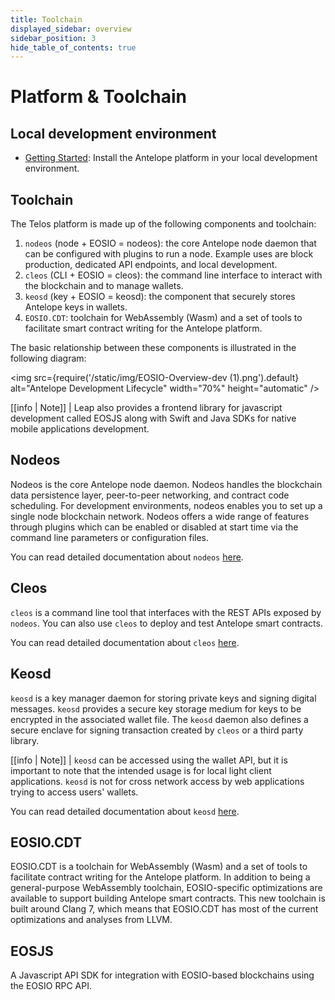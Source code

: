 ```yaml
---
title: Toolchain
displayed_sidebar: overview
sidebar_position: 3
hide_table_of_contents: true
---
```


# Platform & Toolchain

## Local development environment

* [Getting Started](/zero/developer-environment/prerequisites): Install the Antelope platform in your local development environment.

## Toolchain

The Telos platform is made up of the following components and toolchain:

1. `nodeos` (node + EOSIO = nodeos):  the core Antelope node daemon that can be configured with plugins to run a node. Example uses are block production, dedicated API endpoints, and local development.
2. `cleos` (CLI + EOSIO = cleos): the command line interface to interact with the blockchain and to manage wallets.
3. `keosd` (key + EOSIO = keosd): the component that securely stores Antelope keys in wallets.
4. `EOSIO.CDT`: toolchain for WebAssembly (Wasm) and a set of tools to facilitate smart contract writing for the Antelope platform.

The basic relationship between these components is illustrated in the following diagram:

<img
    src={require('/static/img/EOSIO-Overview-dev (1).png').default}
    alt="Antelope Development Lifecycle"
    width="70%"
    height="automatic"
/>

\[\[info | Note]] | Leap also provides a frontend library for javascript development called EOSJS along with Swift and Java SDKs for native mobile applications development.

## Nodeos

Nodeos is the core Antelope node daemon. Nodeos handles the blockchain data persistence layer, peer-to-peer networking, and contract code scheduling. For development environments, nodeos enables you to set up a single node blockchain network. Nodeos offers a wide range of features through plugins which can be enabled or disabled at start time via the command line parameters or configuration files.

You can read detailed documentation about `nodeos` [here](https://developers.eos.io/manuals/eos/latest/nodeos/index).

## Cleos

`cleos` is a command line tool that interfaces with the REST APIs exposed by `nodeos`. You can also use `cleos` to deploy and test Antelope smart contracts.

You can read detailed documentation about `cleos` [here](https://developers.eos.io/manuals/eos/latest/cleos/index).

## Keosd

`keosd` is a key manager daemon for storing private keys and signing digital messages. `keosd` provides a secure key storage medium for keys to be encrypted in the associated wallet file. The `keosd` daemon also defines a secure enclave for signing transaction created by `cleos` or a third party library.

\[\[info | Note]] | `keosd` can be accessed using the wallet API, but it is important to note that the intended usage is for local light client applications. `keosd` is not for cross network access by web applications trying to access users' wallets.

You can read detailed documentation about `keosd` [here](https://developers.eos.io/manuals/eos/latest/keosd/index).

## EOSIO.CDT

EOSIO.CDT is a toolchain for WebAssembly (Wasm) and a set of tools to facilitate contract writing for the Antelope platform. In addition to being a general-purpose WebAssembly toolchain, EOSIO-specific optimizations are available to support building Antelope smart contracts. This new toolchain is built around Clang 7, which means that EOSIO.CDT has most of the current optimizations and analyses from LLVM.

## EOSJS

A Javascript API SDK for integration with EOSIO-based blockchains using the EOSIO RPC API.
